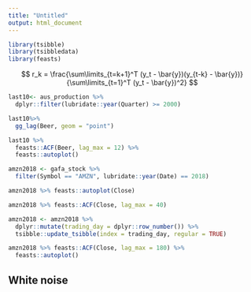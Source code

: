 ```yaml
---
title: "Untitled"
output: html_document
---
```


```r
library(tsibble)
library(tsibbledata)
library(feasts)
```

$$
r_k = \frac{\sum\limits_{t=k+1}^T (y_t - \bar{y})(y_{t-k} - \bar{y})}{\sum\limits_{t=1}^T (y_t - \bar{y})^2}
$$


```r
last10<- aus_production %>%
  dplyr::filter(lubridate::year(Quarter) >= 2000)

last10%>%
  gg_lag(Beer, geom = "point")
```

```r
last10 %>%
  feasts::ACF(Beer, lag_max = 12) %>%
  feasts::autoplot()
```

```r
amzn2018 <- gafa_stock %>%
  filter(Symbol == "AMZN", lubridate::year(Date) == 2018)
``` 

```r
amzn2018 %>% feasts::autoplot(Close)
```

```r
amzn2018 %>% feasts::ACF(Close, lag_max = 40)
```

```r
amzn2018 <- amzn2018 %>%
  dplyr::mutate(trading_day = dplyr::row_number()) %>%
  tsibble::update_tsibble(index = trading_day, regular = TRUE)
```

```r
amzn2018 %>% feasts::ACF(Close, lag_max = 180) %>%
  feasts::autoplot()
```

## White noise
